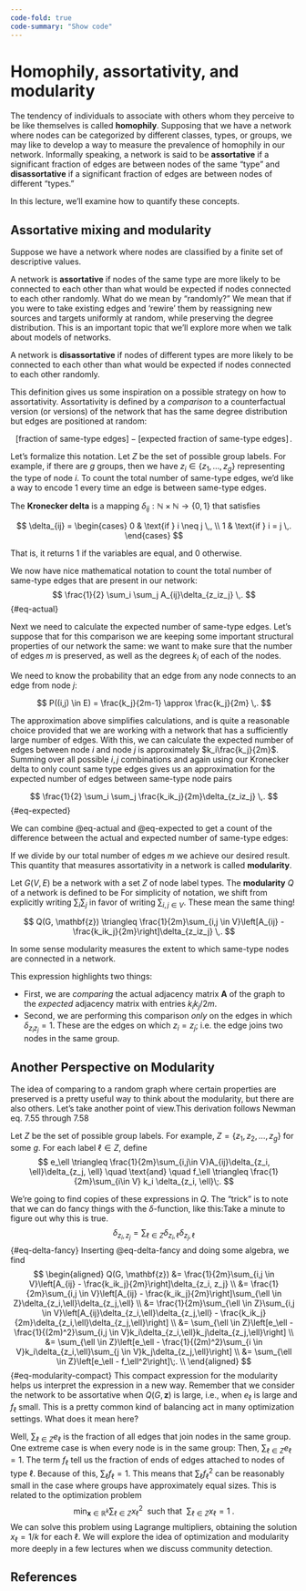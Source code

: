 ```yaml
---
code-fold: true
code-summary: "Show code"
---
```


# Homophily, assortativity, and modularity

The tendency of individuals to associate with others whom they perceive to be like themselves is called **homophily**. 
Supposing that we have a network where nodes can be categorized by different classes, types, or groups, we may like to develop a way to measure the prevalence of homophily in our network. 
Informally speaking, a network is said to be **assortative** if a significant fraction of edges are between nodes of the same "type" and **disassortative** if a significant fraction of edges are between nodes of different "types." 

In this lecture, we'll examine how to quantify these concepts.

## Assortative mixing and modularity

Suppose we have a network where nodes are classified by a finite set of descriptive values.

::: {.callout-note icon=false appearance="minimal"}
::: {#def-assortativity}

A network is **assortative** if nodes of the same type are more likely to be connected to each other than what would be expected if nodes connected to each other randomly. [What do we mean by "randomly?" We mean that if you were to take existing edges and ‘rewire’ them by reassigning new sources and targets uniformly at random, while preserving the degree distribution. This is an important topic that we’ll explore more when we talk about models of networks.]{.aside}

A network is **disassortative** if nodes of different types are more likely to be connected to each other than what would be expected if nodes connected to each other randomly. 

:::
:::


This definition gives us some inspiration on a possible strategy on how to assortativity. Assortativity is defined by a *comparison* to a counterfactual version (or versions) of the network that has the same degree distribution but edges are positioned at random:

$$
\left[ \text{fraction of same-type edges} \right] - \left[ \text{expected fraction of same-type edges}\right] \,.
$$

Let's formalize this notation. Let $Z$ be the set of possible group labels. For example, if there are $g$ groups, then we have $z_i \in \{z_1, \dots, z_g\}$ representing the type of node $i$. To count the total number of same-type edges, we'd like a way to encode 1 every time an edge is between same-type edges. 

::: {.callout-note icon=false appearance="minimal"}
::: {#def-krondelta}

The **Kronecker delta** is a mapping $\delta_{ij}: \mathbb{N}\times \mathbb{N} \to \{0, 1\}$ that satisfies

$$
    \delta_{ij} = \begin{cases}
        0 & \text{if } i \neq j \,, \\
        1 & \text{if } i = j \,.
    \end{cases}
$$

That is, it returns 1 if the variables are equal, and 0 otherwise.
:::
:::

We now have nice mathematical notation to count the total number of same-type edges that are present in our network:
$$
    \frac{1}{2} \sum_i \sum_j A_{ij}\delta_{z_iz_j} \,.
$$ {#eq-actual}

Next we need to calculate the expected number of same-type edges. Let's suppose that for this comparison we are keeping some important structural properties of our network the same: we want to make sure that the number of edges $m$ is preserved, as well as the degrees $k_i$ of each of the nodes. 

We need to know the probability that an edge from any node connects to an edge from node $j$:

$$
    P((i,j) \in E) = \frac{k_j}{2m-1} \approx \frac{k_j}{2m} \,.
$$

[The approximation above simplifies calculations, and is quite a reasonable choice provided that we are working with a network that has a sufficiently large number of edges.]{.aside} 
With this, we can calculate the expected number of edges between node $i$ and node $j$ is approximately $k_i\frac{k_j}{2m}$. Summing over all possible $i,j$ combinations and again using our Kronecker delta to only count same type edges gives us an approximation for the expected number of edges between same-type node pairs

$$
    \frac{1}{2} \sum_i \sum_j \frac{k_ik_j}{2m}\delta_{z_iz_j} \,.
$$ {#eq-expected}

We can combine @eq-actual and @eq-expected to get a count of the difference between the actual and expected number of same-type edges:
\begin{align}
    \frac{1}{2} \sum_i \sum_j A_{ij}\delta_{z_iz_j} - \frac{1}{2} \sum_i \sum_j \frac{k_ik_j}{2m}\delta_{z_iz_j} \\
    = \frac{1}{2}\sum_i \sum_j \left( A_{ij} -\frac{k_ik_j}{2m}\right)\delta_{z_iz_j} \,.
\end{align}

If we divide by our total number of edges $m$ we achieve our desired result. This quantity that measures assortativity in a network is called **modularity**.

::: {.callout-note icon=false appearance="minimal"}
::: {#def-modularity}

Let $G(V,E)$ be a network with a set $Z$ of node label types. The **modularity** $Q$ of a network is defined to be [For simplicity of notation, we shift from explicitly writing $\sum_i \sum_j$ in favor of writing $\sum_{i,j \in V}$. These mean the same thing!]{.aside}

$$
    Q(G, \mathbf{z}) \triangleq \frac{1}{2m}\sum_{i,j \in V}\left[A_{ij} - \frac{k_ik_j}{2m}\right]\delta_{z_iz_j} \,.
$$

:::
:::


In some sense modularity measures the extent to which same-type nodes are connected in a network.

This expression highlights two things: 

- First, we are *comparing* the actual adjacency matrix $\mathbf{A}$ of the graph to the *expected* adjacency matrix with entries $k_ik_j/2m$. 
- Second, we are performing this comparison *only* on the edges in which $\delta_{z_iz_j}=1$. These are the edges on which $z_i = z_j$; i.e. the edge joins two nodes in the same group. 

## Another Perspective on Modularity

The idea of comparing to a random graph where certain properties are preserved is a pretty useful way to think about the modularity, but there are also others. Let's take another point of view.[This derivation follows Newman eq. 7.55 through 7.58]{.aside} 

Let $Z$ be the set of possible group labels. For example, $Z = \{z_1,z_2,\ldots,z_g \}$ for some $g$. For each label $\ell \in Z$, define 
$$
e_\ell \triangleq \frac{1}{2m}\sum_{i,j\in V}A_{ij}\delta_{z_i, \ell}\delta_{z_j, \ell} \quad \text{and} \quad f_\ell \triangleq \frac{1}{2m}\sum_{i\in V} k_i \delta_{z_i, \ell}\;.
$$

We're going to find copies of these expressions in $Q$. The "trick" is to note that we can do fancy things with the $\delta$-function, like this:[Take a minute to figure out why this is true.]{.aside} 
$$
\delta_{z_i, z_j} = \sum_{\ell \in Z}\delta_{z_i,\ell}\delta_{z_j,\ell}
$${#eq-delta-fancy}
Inserting @eq-delta-fancy and doing some algebra, we find 
$$
\begin{aligned}
Q(G, \mathbf{z}) &= \frac{1}{2m}\sum_{i,j \in V}\left[A_{ij} - \frac{k_ik_j}{2m}\right]\delta_{z_i, z_j} \\ 
&= \frac{1}{2m}\sum_{i,j \in V}\left[A_{ij} - \frac{k_ik_j}{2m}\right]\sum_{\ell \in Z}\delta_{z_i,\ell}\delta_{z_j,\ell} \\ 
&= \frac{1}{2m}\sum_{\ell \in Z}\sum_{i,j \in V}\left[A_{ij}\delta_{z_i,\ell}\delta_{z_j,\ell} - \frac{k_ik_j}{2m}\delta_{z_i,\ell}\delta_{z_j,\ell}\right] \\ 
&= \sum_{\ell \in Z}\left[e_\ell - \frac{1}{(2m)^2}\sum_{i,j \in V}k_i\delta_{z_i,\ell}k_j\delta_{z_j,\ell}\right] \\ 
&= \sum_{\ell \in Z}\left[e_\ell - \frac{1}{(2m)^2}\sum_{i \in V}k_i\delta_{z_i,\ell}\sum_{j \in V}k_j\delta_{z_j,\ell}\right] \\ 
&= \sum_{\ell \in Z}\left[e_\ell - f_\ell^2\right]\;. \\ 
\end{aligned}
$${#eq-modularity-compact}
This compact expression for the modularity helps us interpret the expression in a new way. Remember that we consider the network to be assortative when $Q(G, \mathbf{z})$ is large, i.e., when $e_\ell$ is large and $f_\ell$ small. [This is a pretty common kind of balancing act in many optimization settings.]{.aside} What does it mean here? 

Well, $\sum_{\ell \in Z} e_\ell$ is the fraction of all edges that join nodes in the same group. One extreme case is when every node is in the same group: Then, $\sum_{\ell \in Z} e_\ell = 1$. The term $f_\ell$ tell us the fraction of ends of edges attached to nodes of type $\ell$. Because of this, $\sum_{\ell}f_\ell = 1.$ This means that $\sum_{\ell} f_\ell^2$ can be reasonably small in the case where groups have approximately equal sizes.
[This is related to the optimization problem
$$
\min_{\mathbf{x}\in \mathbb{R}^k} \sum_{\ell\in Z}x_\ell^2 \ \text{ such that } \ \sum_{\ell \in Z}x_\ell = 1\;.
$$
We can solve this problem using Lagrange multipliers, obtaining the solution $x_\ell = 1/k$ for each $\ell$. We will explore the idea of optimization and modularity more deeply in a few lectures when we discuss community detection.]{.aside}

## References









